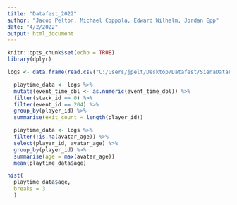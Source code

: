 ```yaml
---
title: "Datafest_2022"
author: "Jacob Pelton, Michael Coppola, Edward Wilhelm, Jordan Epp"
date: "4/2/2022"
output: html_document
---
```


```r
knitr::opts_chunk$set(echo = TRUE)
library(dplyr)

logs <- data.frame(read.csv("C:/Users/jpelt/Desktop/Datafest/SienaDataFest2022_TeamLigma/data/logs.csv", header=TRUE))
```

```r
  playtime_data <- logs %>%
  mutate(event_time_dbl <- as.numeric(event_time_dbl)) %>%
  filter(stack_id == 0) %>%
  filter(event_id == 204) %>%
  group_by(player_id) %>%
  summarise(exit_count = length(player_id))
```

```r
  playtime_data <- logs %>%
  filter(!is.na(avatar_age)) %>%
  select(player_id, avatar_age) %>%
  group_by(player_id) %>%
  summarise(age = max(avatar_age))
  mean(playtime_data$age)
```

``` r
hist(
  playtime_data$age,
  breaks = 3
  )
```